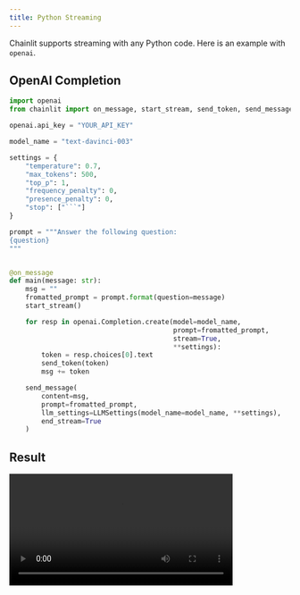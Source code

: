 ```yaml
---
title: Python Streaming
---
```


Chainlit supports streaming with any Python code. Here is an example with `openai`.

## OpenAI Completion
```python Code Example
import openai
from chainlit import on_message, start_stream, send_token, send_message, LLMSettings

openai.api_key = "YOUR_API_KEY"

model_name = "text-davinci-003"

settings = {
    "temperature": 0.7,
    "max_tokens": 500,
    "top_p": 1,
    "frequency_penalty": 0,
    "presence_penalty": 0,
    "stop": ["```"]
}

prompt = """Answer the following question:
{question}
"""


@on_message
def main(message: str):
    msg = ""
    fromatted_prompt = prompt.format(question=message)
    start_stream()

    for resp in openai.Completion.create(model=model_name,
                                         prompt=fromatted_prompt,
                                         stream=True,
                                         **settings):
        token = resp.choices[0].text
        send_token(token)
        msg += token

    send_message(
        content=msg,
        prompt=fromatted_prompt,
        llm_settings=LLMSettings(model_name=model_name, **settings),
        end_stream=True
    )
```

## Result
<video controls height="200" src="https://chainlit-cloud.s3.eu-west-3.amazonaws.com/docs/python_streaming.mp4" />

## OpenAI Chat Completion
```python Code Example
import openai
import chainlit as cl

openai.api_key = "YOUR_API_KEY"

model_name = "gpt-3.5-turbo"
settings = {
    "temperature": 0.7,
    "max_tokens": 500,
    "top_p": 1,
    "frequency_penalty": 0,
    "presence_penalty": 0
}


@cl.on_chat_start
def start_chat():
    cl.user_session.set(
        "message_history",
        [
            {"role": "system", "content": "You are a helpful assistant."}
        ]
    )


def generate_response(message: str):
    message_history = cl.user_session.get("message_history")
    message_history.append({"role": "user", "content": message})

    cl.start_stream()

    response = openai.ChatCompletion.create(
        model=model_name,
        messages=message_history,
        stream=True,
        **settings

    )
    response_text = ""
    for resp in response:
        token = resp.choices[0]['delta'].get("content", "")
        cl.send_token(token)
        response_text += token

    message_history.append({"role": "assistant", "content": response_text})
    return response_text


@cl.on_message
def main(message: str):
    response_content = generate_response(message)

    cl.send_message(
        content=response_content,
        end_stream=True,
    )
```

